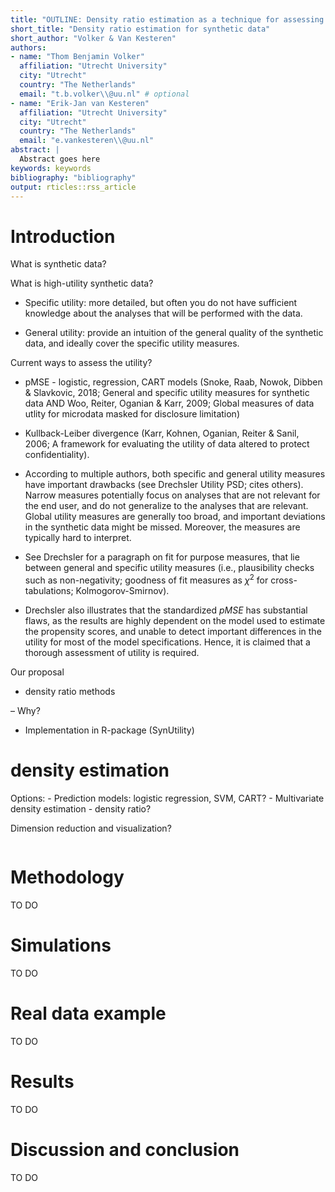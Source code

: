 ```yaml
---
title: "OUTLINE: Density ratio estimation as a technique for assessing the utility of synthetic data"
short_title: "Density ratio estimation for synthetic data"
short_author: "Volker & Van Kesteren"
authors: 
- name: "Thom Benjamin Volker"
  affiliation: "Utrecht University"
  city: "Utrecht"
  country: "The Netherlands"
  email: "t.b.volker\\@uu.nl" # optional
- name: "Erik-Jan van Kesteren"
  affiliation: "Utrecht University"
  city: "Utrecht"
  country: "The Netherlands"
  email: "e.vankesteren\\@uu.nl"
abstract: |
  Abstract goes here
keywords: keywords
bibliography: "bibliography"
output: rticles::rss_article
---
```


# Introduction

What is synthetic data? 

What is high-utility synthetic data?

- Specific utility: more detailed, but often you do not have sufficient knowledge about the analyses that will be performed with the data.

- General utility: provide an intuition of the general quality of the synthetic data, and ideally cover the specific utility measures.

Current ways to assess the utility?

- pMSE - logistic, regression, CART models (Snoke, Raab, Nowok, Dibben & Slavkovic, 2018; General and specific utility measures for synthetic data AND Woo, Reiter, Oganian & Karr, 2009; Global measures of data utlity for microdata masked for disclosure limitation)

- Kullback-Leiber divergence (Karr, Kohnen, Oganian, Reiter & Sanil, 2006; A framework for evaluating the utility of data altered to protect confidentiality). 

- According to multiple authors, both specific and general utility measures have important drawbacks (see Drechsler Utility PSD; cites others). Narrow measures potentially focus on analyses that are not relevant for the end user, and do not generalize to the analyses that are relevant. Global utility measures are generally too broad, and important deviations in the synthetic data might be missed. Moreover, the measures are typically hard to interpret. 

- See Drechsler for a paragraph on fit for purpose measures, that lie between general and specific utility measures (i.e., plausibility checks such as non-negativity; goodness of fit measures as $\chi^2$ for cross-tabulations; Kolmogorov-Smirnov).

- Drechsler also illustrates that the standardized $pMSE$ has substantial flaws, as the results are highly dependent on the model used to estimate the propensity scores, and unable to detect important differences in the utility for most of the model specifications. Hence, it is claimed that a thorough assessment of utility is required. 


Our proposal

- density ratio methods

-- Why?

- Implementation in R-package (SynUtility)

# density estimation

Options:
- Prediction models: logistic regression, SVM, CART?
- Multivariate density estimation - density ratio?

Dimension reduction and visualization?

```r

```



# Methodology

TO DO

# Simulations

TO DO

# Real data example

TO DO

# Results

TO DO

# Discussion and conclusion

TO DO

